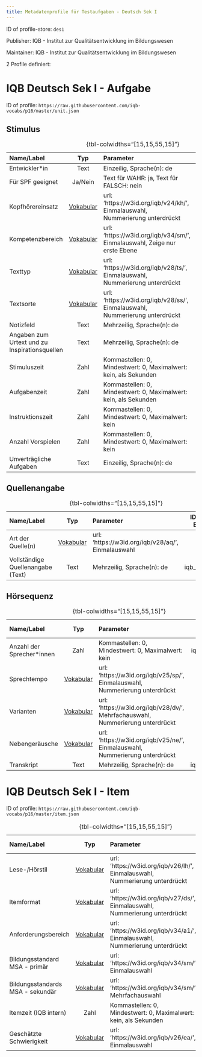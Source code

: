 ```yaml
---
title: Metadatenprofile für Testaufgaben - Deutsch Sek I
---
```


ID of profile-store: `des1`

Publisher: IQB - Institut zur Qualitätsentwicklung im Bildungswesen

Maintainer: IQB - Institut zur Qualitätsentwicklung im Bildungswesen

2 Profile definiert:

# IQB Deutsch Sek I - Aufgabe

ID of profile: `https://raw.githubusercontent.com/iqb-vocabs/p16/master/unit.json`

## Stimulus

| Name/Label | Typ | Parameter | ID Profil-Eintrag |
| :--- | :---: | :--- | :---: |
| Entwickler*in | Text |Einzeilig, Sprache(n): de | iqb_author |
| Für SPF geeignet | Ja/Nein |Text für WAHR: ja, Text für FALSCH: nein | a1 |
| Kopfhörereinsatz | [Vokabular](https://w3id.org/iqb/v24/kh/) | url: 'https://w3id.org/iqb/v24/kh/', Einmalauswahl, Nummerierung unterdrückt | iqb_phones |
| Kompetenzbereich | [Vokabular](https://w3id.org/iqb/v34/sm/) | url: 'https://w3id.org/iqb/v34/sm/', Einmalauswahl, Zeige nur erste Ebene | w8 |
| Texttyp | [Vokabular](https://w3id.org/iqb/v28/ts/) | url: 'https://w3id.org/iqb/v28/ts/', Einmalauswahl, Nummerierung unterdrückt | k1 |
| Textsorte | [Vokabular](https://w3id.org/iqb/v28/ss/) | url: 'https://w3id.org/iqb/v28/ss/', Einmalauswahl, Nummerierung unterdrückt | k2 |
| Notizfeld | Text |Mehrzeilig, Sprache(n): de | iqb_note |
| Angaben zum Urtext und zu Inspirationsquellen | Text |Mehrzeilig, Sprache(n): de | iqb_additional_info |
| Stimuluszeit | Zahl |Kommastellen: 0, Mindestwert: 0, Maximalwert: kein, als Sekunden | iqb_time_stimulus |
| Aufgabenzeit | Zahl |Kommastellen: 0, Mindestwert: 0, Maximalwert: kein, als Sekunden | iqb_time_unit |
| Instruktionszeit | Zahl |Kommastellen: 0, Mindestwert: 0, Maximalwert: kein | iqb_time_instructions |
| Anzahl Vorspielen | Zahl |Kommastellen: 0, Mindestwert: 0, Maximalwert: kein | iqb_time_play |
| Unverträgliche Aufgaben | Text |Einzeilig, Sprache(n): de | iqb_compatibility |

: {tbl-colwidths="[15,15,55,15]"}

## Quellenangabe

| Name/Label | Typ | Parameter | ID Profil-Eintrag |
| :--- | :---: | :--- | :---: |
| Art der Quelle(n) | [Vokabular](https://w3id.org/iqb/v28/aq/) | url: 'https://w3id.org/iqb/v28/aq/', Einmalauswahl | k3 |
| Vollständige Quellenangabe (Text) | Text |Mehrzeilig, Sprache(n): de | iqb_copyright |

: {tbl-colwidths="[15,15,55,15]"}

## Hörsequenz

| Name/Label | Typ | Parameter | ID Profil-Eintrag |
| :--- | :---: | :--- | :---: |
| Anzahl der Sprecher*innen | Zahl |Kommastellen: 0, Mindestwert: 0, Maximalwert: kein | iqb_speakers |
| Sprechtempo | [Vokabular](https://w3id.org/iqb/v25/sp/) | url: 'https://w3id.org/iqb/v25/sp/', Einmalauswahl, Nummerierung unterdrückt | k4 |
| Varianten | [Vokabular](https://w3id.org/iqb/v28/dv/) | url: 'https://w3id.org/iqb/v28/dv/', Mehrfachauswahl, Nummerierung unterdrückt | k5 |
| Nebengeräusche | [Vokabular](https://w3id.org/iqb/v25/ne/) | url: 'https://w3id.org/iqb/v25/ne/', Einmalauswahl, Nummerierung unterdrückt | k6 |
| Transkript | Text |Mehrzeilig, Sprache(n): de | iqb_transcript |

: {tbl-colwidths="[15,15,55,15]"}

# IQB Deutsch Sek I - Item

ID of profile: `https://raw.githubusercontent.com/iqb-vocabs/p16/master/item.json`

| Name/Label | Typ | Parameter | ID Profil-Eintrag |
| :--- | :---: | :--- | :---: |
| Lese-/Hörstil | [Vokabular](https://w3id.org/iqb/v26/lh/) | url: 'https://w3id.org/iqb/v26/lh/', Einmalauswahl, Nummerierung unterdrückt | s1 |
| Itemformat | [Vokabular](https://w3id.org/iqb/v27/ds/) | url: 'https://w3id.org/iqb/v27/ds/', Einmalauswahl, Nummerierung unterdrückt | s2 |
| Anforderungsbereich | [Vokabular](https://w3id.org/iqb/v34/a1/) | url: 'https://w3id.org/iqb/v34/a1/', Einmalauswahl, Nummerierung unterdrückt | s3 |
| Bildungsstandard MSA - primär | [Vokabular](https://w3id.org/iqb/v34/sm/) | url: 'https://w3id.org/iqb/v34/sm/', Einmalauswahl | s5 |
| Bildungsstandards MSA - sekundär | [Vokabular](https://w3id.org/iqb/v34/sm/) | url: 'https://w3id.org/iqb/v34/sm/', Mehrfachauswahl | s6 |
| Itemzeit (IQB intern) | Zahl |Kommastellen: 0, Mindestwert: 0, Maximalwert: kein, als Sekunden | iqb_time_item |
| Geschätzte Schwierigkeit | [Vokabular](https://w3id.org/iqb/v26/ea/) | url: 'https://w3id.org/iqb/v26/ea/', Einmalauswahl | e4 |

: {tbl-colwidths="[15,15,55,15]"}

